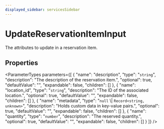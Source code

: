 ```yaml
---
displayed_sidebar: servicesSidebar
---
```



# UpdateReservationItemInput

The attributes to update in a reservation item.

## Properties

<ParameterTypes parameters={[
  {
    "name": "description",
    "type": "`string`",
    "description": "The description of the reservation item.",
    "optional": true,
    "defaultValue": "",
    "expandable": false,
    "children": []
  },
  {
    "name": "location_id",
    "type": "`string`",
    "description": "The ID of the associated location.",
    "optional": true,
    "defaultValue": "",
    "expandable": false,
    "children": []
  },
  {
    "name": "metadata",
    "type": "`null` \\| `Record<string, unknown>`",
    "description": "Holds custom data in key-value pairs.",
    "optional": true,
    "defaultValue": "",
    "expandable": false,
    "children": []
  },
  {
    "name": "quantity",
    "type": "`number`",
    "description": "The reserved quantity.",
    "optional": true,
    "defaultValue": "",
    "expandable": false,
    "children": []
  }
]} />
